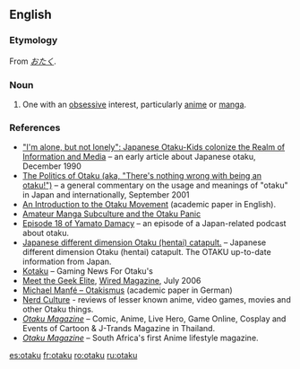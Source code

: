 ==English==
{{wikipedia}}

===Etymology===
From {{Ja.}} ''[[おたく]]''.

===Noun===
{{en-noun}}

# One with an [[obsessive]] interest, particularly [[anime]] or [[manga]].

===References===
* [http://waste.informatik.hu-berlin.de/Grassmuck/Texts/otaku.e.html "I'm alone, but not lonely": Japanese Otaku-Kids colonize the Realm of Information and Media] – an early article about Japanese otaku, December 1990
* [http://www.cjas.org/~leng/otaku-p.htm The Politics of Otaku (aka, "There's nothing wrong with being an otaku!")] – a general commentary on the usage and meanings of "otaku" in Japan and internationally, September 2001
* [http://www.brunel.ac.uk/4042/entertext4.1/lamarre1.pdf An Introduction to the Otaku Movement] (academic paper in English).
* [http://www.kinsellaresearch.com/nerd.html Amateur Manga Subculture and the Otaku Panic]
* [http://yamato.revecess.com/?episode=18 Episode 18 of Yamato Damacy] – an episode of a Japan-related podcast about otaku.
* [http://jddoc.blogspot.com/index.html Japanese different dimension Otaku (hentai) catapult.] – Japanese different dimension Otaku (hentai) catapult. The OTAKU up-to-date information from Japan.
* [http://www.kotaku.com Kotaku] – Gaming News For Otaku's
* [http://www.wired.com/wired/archive/14.07/posts.html?pg=5 Meet the Geek Elite], [[Wired Magazine]], July 2006
* [http://www.transcript-verlag.de/ts313/ts313.htm Michael Manfé – Otakismus] (academic paper in German)
* [http://www.nerdculture.org Nerd Culture] - reviews of lesser known anime, video games, movies and other Otaku things.
* [http://www.otakumagazine.net ''Otaku Magazine''] – Comic, Anime, Live Hero, Game Online, Cosplay and Events of Cartoon & J-Trands Magazine in Thailand.
* [http://www.otakumag.co.za ''Otaku Magazine''] – South Africa's first Anime lifestyle magazine.

[[es:otaku]]
[[fr:otaku]]
[[ro:otaku]]
[[ru:otaku]]
